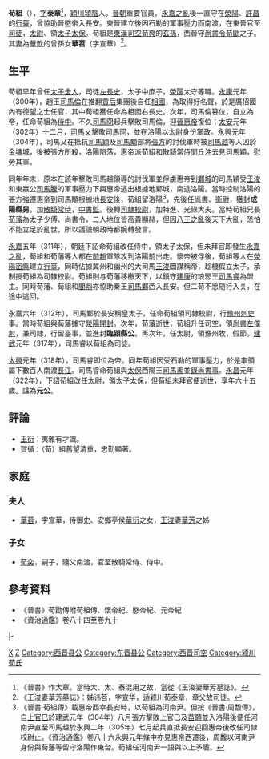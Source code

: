 '''荀組'''（{{bd|258年||322年|catIdx=X荀}}），[[表字|字]]'''泰章'''<ref>《晉書》作大章。當時大、太、泰混用之故，當從《王浚妻華芳墓誌》。</ref>，[[穎川|穎川]][[潁陰|潁陰]]人。[[晉朝|晉朝]]重要官員，[[永嘉之亂|永嘉之亂]]後一直守在[[滎陽|滎陽]]、[[許昌|許昌]]的[[行臺|行臺]]，曾協助晉愍帝入長安。東晉建立後因石勒的軍事壓力而南渡，在東晉官至[[司徒|司徒]]，[[太尉|太尉]]、領[[太子太保|太子太保]]。荀組是[[東漢|東漢]][[司空|司空]][[荀爽|荀爽]]的[[玄孫|玄孫]]，西晉守[[尚書令|尚書令]][[荀勖|荀勖]]之子。其妻為[[華歆|華歆]]的曾孫女'''華苕'''（字宣華）<ref>《王浚妻華芳墓誌》：姊讳苕，字宣华，适颖川荀泰章，章父故司徒。</ref>。

== 生平 ==
荀組早年曾任[[太子舍人|太子舍人]]，司徒[[長史|左長史]]，太子中庶子，[[滎陽|滎陽]]太守等職。[[永康_(西晉)|永康]]元年（300年），趙王[[司馬倫|司馬倫]]在推翻[[賈后|賈后]]集團後自任[[相國|相國]]，為取得好名聲，於是廣招國內有德望之士任官，其中荀組獲任命為相國右長史。次年，司馬倫篡位，自立為帝，任命荀組為[[侍中|侍中]]。不久[[司馬冏|司馬冏]]起兵擊敗司馬倫，迎[[晉惠帝|晉惠帝]]復位；[[太安_(西晉)|太安]]元年（302年）十二月，[[司馬乂|司馬乂]]擊敗司馬冏，並在洛陽以[[太尉|太尉]]身份掌政。[[永兴_(晋惠帝)|永興]]元年（304年），司馬乂在抵抗[[司馬穎|司馬穎]]及[[司馬顒|司馬顒]]部將[[張方|張方]]的討伐軍時被[[司馬越|司馬越]]等人囚於[[金墉城|金墉城]]，後被張方所殺，洛陽陷落，惠帝派荀組和散騎常侍[[閭丘沖|閭丘沖]]去見司馬穎，慰勞其軍。

同年年末，原本在該年擊敗司馬越領導的討伐軍並俘虜惠帝到[[鄴城|鄴城]]的司馬穎受[[王浚|王浚]]和東嬴公[[司馬騰|司馬騰]]的軍事壓力下與惠帝逃出根據地鄴城，南逃洛陽。當時控制洛陽的張方強遷惠帝到司馬顒根據地[[長安|長安]]後，荀組留洛陽<ref>《晉書·荀組傳》載惠帝西幸長安時，以荀組為河南尹。但按《晉書·周馥傳》，自[[上官巳|上官巳]]於建武元年（304年）八月張方擊敗上官巳及[[苗願|苗願]]並入洛陽後便任河南尹直至司馬越於永興二年（305年）七月起兵直抵長安迎回惠帝後改任司隸校尉止。《資治通鑑》卷八十六永興元年條中亦見惠帝西遷後，周馥以河南尹身份與荀藩等留守洛陽作東台。荀組任河南尹一語與以上矛盾。</ref>，先後任[[尚书_(官职)|尚書]]、[[衞尉|衞尉]]，獲封'''成陽縣男'''，加[[散騎常侍|散騎常侍]]，[[中書監|中書監]]。後轉[[司隸校尉|司隸校尉]]，加特進、光祿大夫。當時荀組兄長[[荀藩|荀藩]]為太子少傅、尚書令，二人地位皆高貴顯赫，但因[[八王之亂|八王之亂]]後天下大亂，恐怕不能立足於亂世，所以議論朝政時都婉轉發言。

[[永嘉|永嘉]]五年（311年），朝廷下詔命荀組改任侍中，領太子太保，但未拜官即發生[[永嘉之亂|永嘉之亂]]，荀組和荀藩等人都在[[前趙|前趙]]軍隊攻到洛陽前出走。懷帝被俘後，荀組等人在[[滎陽|滎陽]][[密縣|密縣]]建立[[行臺|行臺]]，同時佔據冀州和幽州的大司馬[[王浚|王浚]]圖謀稱帝，趁機假立太子，承制授荀組為司隸校尉。荀組則与荀藩移檄天下，以鎮守[[建康|建康]]的琅邪王[[司馬睿|司馬睿]]為盟主。同時荀藩、荀組和[[閻鼎|閻鼎]]亦協助秦王[[司馬鄴|司馬鄴]]西入長安。但二荀不愿随行入关，在途中逃回。

永嘉六年（312年），司馬鄴於長安稱皇太子，任命荀組領司隸校尉，行[[豫州|豫州]][[刺史|刺史]]事。當時荀組與荀藩據守[[滎陽|滎陽]][[開封|開封]]。次年，荀藩逝世，荀組升任司空，領[[尚書僕射|尚書左僕射]]，兼司隸，行留臺事，並進封'''臨潁縣公'''。再次年，任太尉，領豫州牧，假節。[[建武_(東晉)|建武]]元年（317年），司馬睿以荀組為司徒。

[[太興_(晉)|太興]]元年（318年），司馬睿即位為帝。同年荀組因受石勒的軍事壓力，於是率領屬下數百人南渡[[長江|長江]]。司馬睿命荀組與[[太保|太保]]西陽王[[司馬羕|司馬羕]]並[[錄尚書事|錄尚書事]]。[[永昌_(晉)|永昌]]元年（322年），下詔荀組改任太尉，領太子太保，但荀組未拜官便逝世，享年六十五歲。諡為'''元公'''。

== 評論 ==
*[[王衍_(西晉)|王衍]]：夷雅有才識。
*賀循：（荀）組舊望清重，忠勤顯著。

==家庭==
===夫人===
*[[華苕|華苕]]，字宣華，侍御史、安鄉亭侯[[華衍|華衍]]之女，[[王浚|王浚]]妻[[華芳|華芳]]之姊

=== 子女 ===
*[[荀奕|荀奕]]，嗣子，隨父南渡，官至散騎常侍、侍中。

== 參考資料 ==
*《晉書》荀勖傳附荀組傳、懷帝紀、愍帝紀、元帝紀
*《資治通鑑》卷八十四至卷九十
{{reflist}}

{{start box}}
{{s-gov}}
|-
{{s-before|[[荀藩|荀藩]]}}
{{s-title|[[西晉|西晉]][[司空|司空]]|314年－315年}}
{{s-after|[[刘琨|刘琨]]}}
{{end box}}

[[Category:许昌人|X]]
[[Category:荀姓|Z]]
[[Category:西晋县公|Category:西晋县公]]
[[Category:东晋县公|Category:东晋县公]]
[[Category:西晋司空|Category:西晋司空]]
[[Category:颍川荀氏|Category:颍川荀氏]]